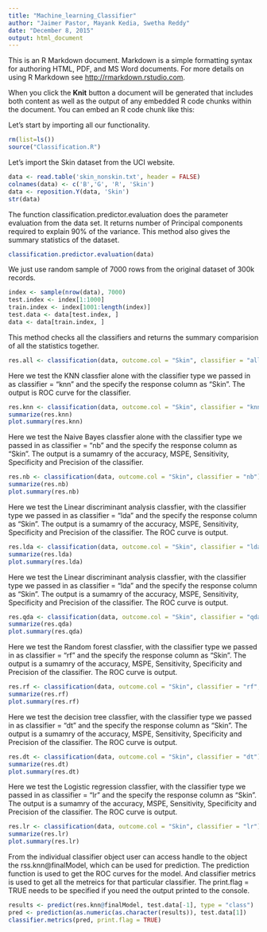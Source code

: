```yaml
---
title: "Machine_learning_Classifier"
author: "Jaimer Pastor, Mayank Kedia, Swetha Reddy"
date: "December 8, 2015"
output: html_document
---
```


This is an R Markdown document. Markdown is a simple formatting syntax for authoring HTML, PDF, and MS Word documents. For more details on using R Markdown see <http://rmarkdown.rstudio.com>.

When you click the **Knit** button a document will be generated that includes both content as well as the output of any embedded R code chunks within the document. You can embed an R code chunk like this:

Let's start by importing all our functionality. 

```r
rm(list=ls())
source("Classification.R")
```

Let's import the Skin dataset from the UCI website. 

```r
data <- read.table('skin_nonskin.txt', header = FALSE)
colnames(data) <- c('B','G', 'R', 'Skin')
data <- reposition.Y(data, 'Skin')
str(data)

```


The function classification.predictor.evaluation does the parameter evaluation from the data set. It returns number of Principal components required to explain 90% of the variance.  This method also gives the summary statistics of the dataset.

```r
classification.predictor.evaluation(data)

```

We just use random sample of 7000 rows from the original dataset of 300k records. 

```r
index <- sample(nrow(data), 7000)
test.index <- index[1:1000]
train.index <- index[1001:length(index)]
test.data <- data[test.index, ]
data <- data[train.index, ]

```

This method checks all the classifiers and returns the summary comparision of all the statistics together.

```r
res.all <- classification(data, outcome.col = "Skin", classifier = "all")

```

Here we test the KNN classfier alone with the classifier type we passed in as classifier = "knn" and the specify the response column as "Skin". The output is ROC curve for the classifier. 

```r
res.knn <- classification(data, outcome.col = "Skin", classifier = "knn")
summarize(res.knn)
plot.summary(res.knn)

```

Here we test the Naive Bayes classfier alone with the classifier type we passed in as classifier = "nb" and the specify the response column as "Skin".
The output is a sumamry of the accuracy, MSPE, Sensitivity, Specificity and Precision of the classifier.

```r
res.nb <- classification(data, outcome.col = "Skin", classifier = "nb")
summarize(res.nb)
plot.summary(res.nb)

```

Here we test the Linear discriminant analysis classfier, with the classifier type we passed in as classifier = "lda" and the specify the response column as "Skin". The output is a sumamry of the accuracy, MSPE, Sensitivity, Specificity and Precision of the classifier. The ROC curve is output.


```r
res.lda <- classification(data, outcome.col = "Skin", classifier = "lda")
summarize(res.lda)
plot.summary(res.lda)

```

Here we test the Linear discriminant analysis classfier, with the classifier type we passed in as classifier = "lda" and the specify the response column as "Skin". The output is a sumamry of the accuracy, MSPE, Sensitivity, Specificity and Precision of the classifier. The ROC curve is output.

```r
res.qda <- classification(data, outcome.col = "Skin", classifier = "qda")
summarize(res.qda)
plot.summary(res.qda)

```

Here we test the Random forest classfier, with the classifier type we passed in as classifier = "rf" and the specify the response column as "Skin". The output is a sumamry of the accuracy, MSPE, Sensitivity, Specificity and Precision of the classifier. The ROC curve is output.


```r
res.rf <- classification(data, outcome.col = "Skin", classifier = "rf", max.pred = 2)
summarize(res.rf)
plot.summary(res.rf)
```

Here we test the decision tree classfier, with the classifier type we passed in as classifier = "dt" and the specify the response column as "Skin". The output is a sumamry of the accuracy, MSPE, Sensitivity, Specificity and Precision of the classifier. The ROC curve is output.

```r
res.dt <- classification(data, outcome.col = "Skin", classifier = "dt")
summarize(res.dt)
plot.summary(res.dt)
```


Here we test the Logistic regression classfier, with the classifier type we passed in as classifier = "lr" and the specify the response column as "Skin". The output is a sumamry of the accuracy, MSPE, Sensitivity, Specificity and Precision of the classifier. The ROC curve is output.

```r
res.lr <- classification(data, outcome.col = "Skin", classifier = "lr")
summarize(res.lr)
plot.summary(res.lr)

```


From the individual classifier object user can access handle to the object the rss.knn@finalModel, which can be used for  prediction. The prediction function is used to get the ROC curves for the model. And classifier metrics is used to get all the metreics for that particular classifier. The print.flag = TRUE needs to be specified if you need the output printed to the console.

```r

results <- predict(res.knn@finalModel, test.data[-1], type = "class")
pred <- prediction(as.numeric(as.character(results)), test.data[1])
classifier.metrics(pred, print.flag = TRUE)

```
